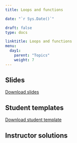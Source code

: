 ---
title: Loops and functions 

date: "`r Sys.Date()`"

draft: false
type: docs

linktitle: Loops and functions
menu:
  day1:
    parent: "Topics"
    weight: 7
---

<!-- ## Presentation video -->

<!-- ```{r, echo=F} -->
<!-- blogdown::shortcode("vimeo", "473054054") -->
<!-- ``` -->

## Slides

[Download slides](../../../Course_Modularization/Intro to R/Slides/05_loops_function_slides.pptx)

## Student templates

[Download student template](../../../Course_Modularization/Intro to R/Worksheets/Student Templates/05_loops_and_functions_template.Rmd)

## Instructor solutions

<!-- Solutions will be provided upon request. -->

<!-- [Download instructor solutions](../../../Course_Modularization/Intro to R/Worksheets/Solutions/05_loops_and_functions_solutions.Rmd) -->


